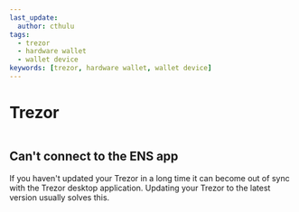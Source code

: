 ```yaml
---
last_update:
  author: cthulu
tags:
  - trezor
  - hardware wallet
  - wallet device
keywords: [trezor, hardware wallet, wallet device]
---
```


# Trezor

<Image img="/img/faq/wallets/trezor-1.png"/>

## Can't connect to the ENS app
If you haven't updated your Trezor in a long time it can become out of sync with the Trezor desktop  application. Updating your Trezor to the latest version usually solves this.
